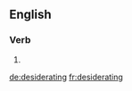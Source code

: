 
==English==

===Verb===
{{head|en|present participle}}

# {{present participle of|desiderate|lang=en}}

[[de:desiderating]]
[[fr:desiderating]]